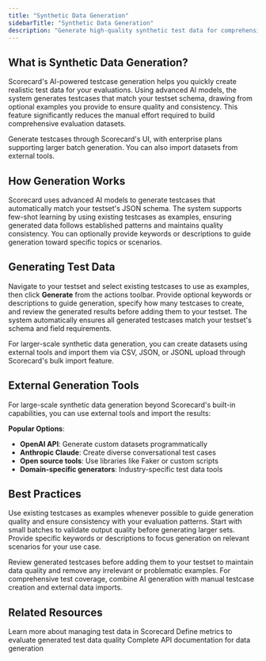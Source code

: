 ```yaml
---
title: "Synthetic Data Generation"
sidebarTitle: "Synthetic Data Generation"
description: "Generate high-quality synthetic test data for comprehensive AI evaluation"
---
```



## What is Synthetic Data Generation?

Scorecard's AI-powered testcase generation helps you quickly create realistic test data for your evaluations. Using advanced AI models, the system generates testcases that match your testset schema, drawing from optional examples you provide to ensure quality and consistency. This feature significantly reduces the manual effort required to build comprehensive evaluation datasets.

<Note>
  Generate testcases through Scorecard's UI, with enterprise plans supporting larger batch generation. You can also import datasets from external tools.
</Note>

## How Generation Works

Scorecard uses advanced AI models to generate testcases that automatically match your testset's JSON schema. The system supports few-shot learning by using existing testcases as examples, ensuring generated data follows established patterns and maintains quality consistency. You can optionally provide keywords or descriptions to guide generation toward specific topics or scenarios.

## Generating Test Data

Navigate to your testset and select existing testcases to use as examples, then click **Generate** from the actions toolbar. Provide optional keywords or descriptions to guide generation, specify how many testcases to create, and review the generated results before adding them to your testset. The system automatically ensures all generated testcases match your testset's schema and field requirements.

For larger-scale synthetic data generation, you can create datasets using external tools and import them via CSV, JSON, or JSONL upload through Scorecard's bulk import feature.

## External Generation Tools

For large-scale synthetic data generation beyond Scorecard's built-in capabilities, you can use external tools and import the results:

**Popular Options**:
- **OpenAI API**: Generate custom datasets programmatically
- **Anthropic Claude**: Create diverse conversational test cases  
- **Open source tools**: Use libraries like Faker or custom scripts
- **Domain-specific generators**: Industry-specific test data tools

## Best Practices

Use existing testcases as examples whenever possible to guide generation quality and ensure consistency with your evaluation patterns. Start with small batches to validate output quality before generating larger sets. Provide specific keywords or descriptions to focus generation on relevant scenarios for your use case.

Review generated testcases before adding them to your testset to maintain data quality and remove any irrelevant or problematic examples. For comprehensive test coverage, combine AI generation with manual testcase creation and external data imports.

## Related Resources

<Card title="Testsets" icon="database" href="/features/testsets">
  Learn more about managing test data in Scorecard
</Card>

<Card title="Metrics" icon="chart-line" href="/features/best-in-class-metrics">
  Define metrics to evaluate generated test data quality
</Card>


<Card title="API Reference" icon="code" href="/api-reference/overview">
  Complete API documentation for data generation
</Card>